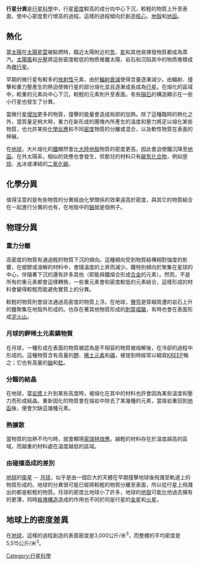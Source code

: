 {{noteTA
|T=zh-tw:行星分化; zh-cn:行星分异;
|G1=天文学
|1=zh-tw:行星分化; zh-cn:行星分异;
|2=zh-tw:分化; zh-cn:分异;
}}
'''行星分異'''是[[行星科學|行星科學]]中，行星[[密度|密度]]較高的成分向中心下沉，較輕的物質上升至表面，使中心密度愈行增高的過程。這樣的過程傾向於創造[[行星核心|核心]]、[[地殼|地殼]]和[[地函|地函]]。

== 熱化 ==
當[[太陽|太陽]]在[[太陽星雲|太陽星雲]]被點燃時，臨近太陽附近的[[氫|氫]]、[[氦|氦]]和其他易揮發物質都成為蒸汽。[[太陽風|太陽風]]和[[輻射壓|光壓]]將這些密度較低的物质推離太陽，岩石和沉陷其中的物质推積成為[[微行星|微行星]]。

早期的微行星有較多的[[放射性|放射性]]元素，由於[[放射性|輻射衰減]]使得含量逐漸減少。由輻射、撞擊和重力壓產生的熱迫使微行星的部分熔化並且逐漸成長成為[[行星|行星]]。在熔化的區域中，較重的元素向中心下沉，較輕的元素則升至表面。有些[[隕石|隕石]]的構造顯示在一些小行星也發生了分異。

當微行星[[吸積|增加]]更多的物質，撞擊的能量會造成局部的加熱。除了這種臨時的熱化之外，當質量足夠大時，重力在新形成的團塊內所產生的溫度和壓力將足以熔化某些物質，也允許某些[[化學反應|化學反應]]和不同[[密度|密度]]物質的分離或混合，以及軟性物質在表面的伸展。

在[[地球|地球]]，大片熔化的[[鐵|鐵]]顯然會比[[大陸地殼|大陸地殼]]物質的密度更高，因此會迫使鐵沉降至[[地函|地函]]。在外太陽系，相似的效應也會發生，但那兒的材料只有[[碳氫化合物|碳氫化合物]]，例如[[甲烷|甲烷]]、[[水|水]]冰或凍結的[[二氧化碳|二氧化碳]]。

== 化學分異 ==
值得注意的是有些物質的分異經由化學關係的效果遠高於密度，與其它的物質結合在一起進行分異的也有，在地殼中的[[鈾|鈾]]就是個例子。

== 物理分異 ==

=== 重力分離 ===
高密度的物質有通過輕的物質下沉的傾向。這種傾向受到物質結構相對強度的影響，在塑膠或溶解的材料中，會隨溫度的上昇而減少。鐵特別傾向於聚集在星球的中心，伴隨著下沉的還有許多其他{{tsl|en|Goldschmidt classification||親鐵元素}}（即能與鐵熔合形成[[合金|合金]]的元素）。然而，不是所有的重元素都會這樣轉換，一些{{tsl|en|Goldschmidt classification||親硫}}重元素會和密度較低的元素結合，這樣形成的材料會變得較輕而能避免實質上的分異。

較輕的物質則會設法通過高密度的物質上浮。在地球，[[鹽穹|鹽穹]]是穿越周遭的岩石上升的鹽聚集在地殼外形成的。也存在著其他物質形成的[[刺穿褶皺|刺穿褶皺]]，有時也會在表面形成[[泥火山|泥火山]]。

=== 月球的鉀稀土元素鏻物質 ===
在月球，一種形成在表面的物質被認為是不相容的物質被熔解後，在冷卻的過程中形成的。這種物質含有高量的[[鉀|鉀]]、[[稀土金屬|稀土元素]]和[[磷|磷]]，被提到時經常以縮寫[[KREEP|KREEP]]稱之；它也有高量的[[鈾|鈾]]和[[釷|釷]]。

=== 分餾的結晶 ===
在地球，當[[岩漿|岩漿]]上升到某些高度時，被熔化在其中的材料也許會因為某些溫度和壓力而形成結晶。重新固化的物質會在熔岩中除去了某幾種的元素，當熔岩重回到[[地函|地函]]後，便會欠缺這幾種元素。

=== 熱擴散 ===
當物質的加熱不均勻時，就會顯現[[熱泳|索瑞特效應]]。越輕的材料存在於溫度越高的區域，而越重的材料處在溫度越低的區域。

=== 由碰撞造成的差別 ===
[[地球|地球]]的[[衛星|衛星]] － [[月球|月球]]，似乎是由一個巨大的天體在早期撞擊地球後飛濺至軌道上的物質形成的。地球的分異很可能已經將較輕的物質分離至表面，所以從行星上飛濺出的都是較輕的物質。月球的密度比地球小了許多，地球的[[地殼|地殼]]可能比他過去擁有的更薄，同時[[板塊構造|板塊構造]]造成的作用也不同於同是行星的[[金星|金星]]和[[火星|火星]]。

== 地球上的密度差異 ==
在[[地球|地球]]，這樣的過程創造的表面密度是3,000公斤/米<sup>3</sup>，而整體的平均密度是5,515公斤/米<sup>3</sup>。

[[Category:行星科學|Category:行星科學]]
<!-- The below are interlanguage links. -->